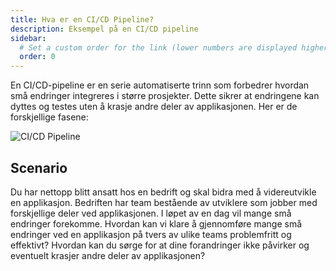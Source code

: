 ```yaml
---
title: Hva er en CI/CD Pipeline?
description: Eksempel på en CI/CD pipeline
sidebar:
  # Set a custom order for the link (lower numbers are displayed higher up)
  order: 0
---
```



En CI/CD-pipeline er en serie automatiserte trinn som forbedrer hvordan små endringer integreres i større prosjekter. Dette sikrer at endringene kan dyttes og testes uten å krasje andre deler av applikasjonen. Her er de forskjellige fasene:

![CI/CD Pipeline](../../../assets/images/Pipeline.png)

## Scenario

Du har nettopp blitt ansatt hos en bedrift og skal bidra med å videreutvikle en applikasjon. Bedriften har team bestående av utviklere som jobber med forskjellige deler ved applikasjonen. I løpet av en dag vil mange små endringer forekomme. Hvordan kan vi klare å gjennomføre mange små endringer ved en applikasjon på tvers av ulike teams problemfritt og effektivt? Hvordan kan du sørge for at dine forandringer ikke påvirker og eventuelt krasjer andre deler av applikasjonen?

<LikeThisPage />
